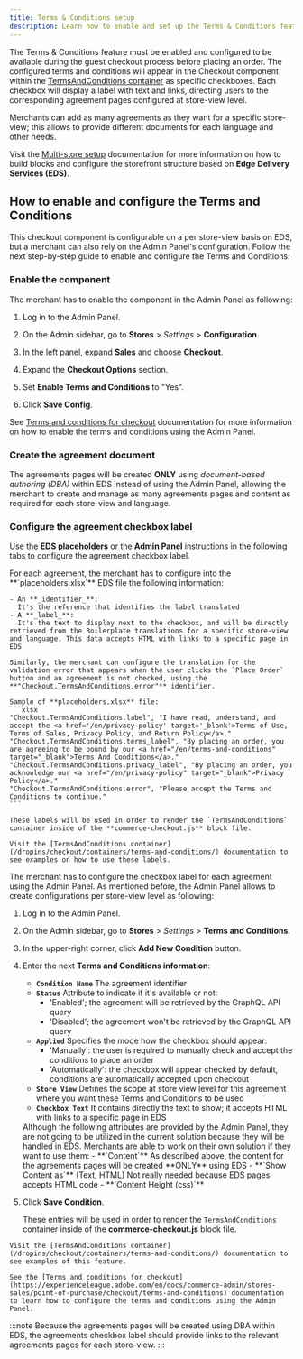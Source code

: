 ```yaml
---
title: Terms & Conditions setup
description: Learn how to enable and set up the Terms & Conditions feature.
---
```



The Terms & Conditions feature must be enabled and configured to be available during the guest checkout process before placing an order.
The configured terms and conditions will appear in the Checkout component within the [TermsAndConditions container](/dropins/checkout/containers/terms-and-conditions/) as specific checkboxes. Each checkbox will display a label with text and links, directing users to the corresponding agreement pages configured at store-view level.

<Aside type="tip" title="TermsAndConditions configurable on a per store-view basis">
  Merchants can add as many agreements as they want for a specific store-view; this allows to provide different documents for each language and other needs.

  Visit the [Multi-store setup](/merchants/get-started/multistore/) documentation for more information on how to build blocks and configure the storefront structure based on **Edge Delivery Services (EDS)**.
</Aside>

## How to enable and configure the Terms and Conditions

This checkout component is configurable on a per store-view basis on EDS, but a merchant can also rely on the Admin Panel's configuration. Follow the next step-by-step guide to enable and configure the Terms and Conditions:

<Tasks>

<Task>

### Enable the component

The merchant has to enable the component in the Admin Panel as following:

<Steps>

1. Log in to the Admin Panel.

1. On the Admin sidebar, go to **Stores** > _Settings_ > **Configuration**.

1. In the left panel, expand **Sales** and choose **Checkout**.

1. Expand the **Checkout Options** section.

1. Set **Enable Terms and Conditions** to "Yes".

1. Click **Save Config**.

</Steps>

See [Terms and conditions for checkout](https://experienceleague.adobe.com/en/docs/commerce-admin/stores-sales/point-of-purchase/checkout/terms-and-conditions) documentation for more information on how to enable the terms and conditions using the Admin Panel.

</Task>

<Task>

### Create the agreement document

The agreements pages will be created **ONLY** using _document-based authoring (DBA)_ within EDS instead of using the Admin Panel, allowing the merchant to create and manage as many agreements pages and content as required for each store-view and language.

</Task>

<Task>

### Configure the agreement checkbox label

Use the **EDS placeholders** or the **Admin Panel** instructions in the following tabs to configure the agreement checkbox label.

<Tabs>
  <TabItem label="Using EDS placeholders" default>
    For each agreement, the merchant has to configure into the **`placeholders.xlsx`** EDS file the following information:

    - An **_identifier_**:
      It's the reference that identifies the label translated
    - A **_label_**:
      It's the text to display next to the checkbox, and will be directly retrieved from the Boilerplate translations for a specific store-view and language. This data accepts HTML with links to a specific page in EDS

    Similarly, the merchant can configure the translation for the validation error that appears when the user clicks the `Place Order` button and an agreement is not checked, using the **"Checkout.TermsAndConditions.error"** identifier.

    Sample of **placeholders.xlsx** file:
    ```xlsx
    "Checkout.TermsAndConditions.label", "I have read, understand, and accept the <a href='/en/privacy-policy' target='_blank'>Terms of Use, Terms of Sales, Privacy Policy, and Return Policy</a>."
    "Checkout.TermsAndConditions.terms_label", "By placing an order, you are agreeing to be bound by our <a href="/en/terms-and-conditions" target="_blank">Terms And Conditions</a>."
    "Checkout.TermsAndConditions.privacy_label", "By placing an order, you acknowledge our <a href="/en/privacy-policy" target="_blank">Privacy Policy</a>."
    "Checkout.TermsAndConditions.error", "Please accept the Terms and Conditions to continue."
    ```

    These labels will be used in order to render the `TermsAndConditions` container inside of the **commerce-checkout.js** block file.

    Visit the [TermsAndConditions container](/dropins/checkout/containers/terms-and-conditions/) documentation to see examples on how to use these labels.
  </TabItem>
  <TabItem label="Using the Admin Panel">
  The merchant has to configure the checkbox label for each agreement using the Admin Panel. As mentioned before, the Admin Panel allows to create configurations per store-view level as following:

  1. Log in to the Admin Panel.

  1. On the Admin sidebar, go to **Stores** > _Settings_ > **Terms and Conditions**.

  1. In the upper-right corner, click **Add New Condition** button.

  1. Enter the next **Terms and Conditions information**:
      - **`Condition Name`**
        The agreement identifier
      - **`Status`**
        Attribute to indicate if it's available or not:
        - 'Enabled'; the agreement will be retrieved by the GraphQL API query
        - 'Disabled'; the agreement won't be retrieved by the GraphQL API query
      - **`Applied`**
        Specifies the mode how the checkbox should appear:
        - 'Manually': the user is required to manually check and accept the conditions to place an order
        - 'Automatically': the checkbox will appear checked by default, conditions are automatically accepted upon checkout
      - **`Store View`**
        Defines the scope at store view level for this agreement where you want these Terms and Conditions to be used
      - **`Checkbox Text`**
        It contains directly the text to show; it accepts HTML with links to a specific page in EDS

      <Aside type="note" title="Some attributes are not used">
        Although the following attributes are provided by the Admin Panel, they are not going to be utilized in the current solution because they will be handled in EDS. Merchants are able to work on their own solution if they want to use them:
        - **`Content`**
          As described above, the content for the agreements pages will be created **ONLY** using EDS
        - **`Show Content as`** (Text, HTML)
          Not really needed because EDS pages accepts HTML code
        - **`Content Height (css)`**
      </Aside>

  1. Click **Save Condition**.

      These entries will be used in order to render the `TermsAndConditions` container inside of the **commerce-checkout.js** block file.

    Visit the [TermsAndConditions container](/dropins/checkout/containers/terms-and-conditions/) documentation to see examples of this feature.

    See the [Terms and conditions for checkout](https://experienceleague.adobe.com/en/docs/commerce-admin/stores-sales/point-of-purchase/checkout/terms-and-conditions) documentation to learn how to configure the terms and conditions using the Admin Panel.
  </TabItem>
</Tabs>

:::note
Because the agreements pages will be created using DBA within EDS, the agreements checkbox label should provide links to the relevant agreements pages for each store-view.
:::

</Task>
</Tasks>
